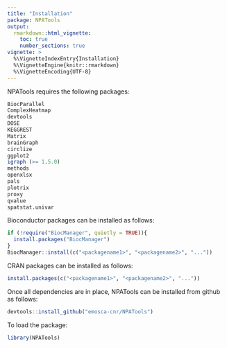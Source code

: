 ```yaml
---
title: "Installation"
package: NPATools
output:
  rmarkdown::html_vignette:
    toc: true
    number_sections: true
vignette: >
  %\VignetteIndexEntry{Installation}
  %\VignetteEngine{knitr::rmarkdown}
  %\VignetteEncoding{UTF-8}  
---
```


NPATools requires the following packages:
```r
BiocParallel
ComplexHeatmap
devtools
DOSE
KEGGREST
Matrix
brainGraph
circlize
ggplot2
igraph (>= 1.5.0)
methods
openxlsx
pals
plotrix
proxy
qvalue
spatstat.univar
```

Bioconductor packages can be installed as follows:

```r
if (!require("BiocManager", quietly = TRUE)){
  install.packages("BiocManager")
}
BiocManager::install(c("<packagename1>", "<packagename2>", "..."))
```

CRAN packages can be installed as follows:
```r
install.packages(c("<packagename1>", "<packagename2>", "..."))
```
  
Once all dependencies are in place, NPATools can be installed from github as follows:
```r
devtools::install_github("emosca-cnr/NPATools")
```

To load the package:

```r
library(NPATools)
```
